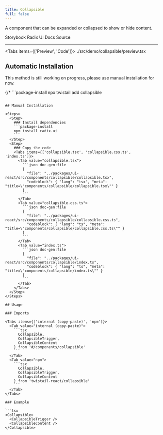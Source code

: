 ```yaml
---
title: Collapsible
full: false
---
```


A component that can be expanded or collapsed to show or hide content.

<Badges>
  <BadgeLink href="https://storybook.twistail.com/?path=/docs/base-components-collapsible--docs" external>
    Storybook
  </BadgeLink>
  <BadgeLink href="https://www.radix-ui.com/primitives/docs/components/collapsible#api-reference" external>
    Radix UI Docs
  </BadgeLink>
  <BadgeLink href="https://github.com/riipandi/twistail/tree/main/packages/ui-react/src/components/collapsible" external>
    Source
  </BadgeLink>
</Badges>

---


<Tabs items={['Preview', 'Code']}>
  <Tab value="Preview" className="rounded-b-xl flex min-h-44 flex-wrap items-center justify-center gap-4 py-20 not-prose">
    <Demo />
  </Tab>
  <Tab value="Code">
    <include cwd lang="tsx">./src/demo/collapsible/preview.tsx</include>
  </Tab>
</Tabs>

## Automatic Installation

<Callout type='warn'>
  This method is still working on progress, please use manual installation for now.
</Callout>

{/* ```package-install
npx twistail add collapsible
``` */}

## Manual Installation

<Steps>
  <Step>
    ### Install dependencies
    ```package-install
    npm install radix-ui
    ```
  </Step>
  <Step>
    ### Copy the code
    <Tabs items={['collapsible.tsx', 'collapsible.css.ts', 'index.ts']}>
      <Tab value="collapsible.tsx">
        ```json doc-gen:file
        {
          "file": "../packages/ui-react/src/components/collapsible/collapsible.tsx",
          "codeblock": { "lang": "tsx", "meta": "title=\"components/collapsible/collapsible.tsx\"" }
        }
        ```
      </Tab>
      <Tab value="collapsible.css.ts">
        ```json doc-gen:file
        {
          "file": "../packages/ui-react/src/components/collapsible/collapsible.css.ts",
          "codeblock": { "lang": "ts", "meta": "title=\"components/collapsible/collapsible.css.ts\"" }
        }
        ```
      </Tab>
      <Tab value="index.ts">
        ```json doc-gen:file
        {
          "file": "../packages/ui-react/src/components/collapsible/index.ts",
          "codeblock": { "lang": "ts", "meta": "title=\"components/collapsible/index.ts\"" }
        }
        ```
      </Tab>
    </Tabs>
  </Step>
</Steps>

## Usage

### Imports

<Tabs items={['internal (copy-paste)', 'npm']}>
  <Tab value="internal (copy-paste)">
    ```tsx
      Collapsible,
      CollapsibleTrigger,
      CollapsibleContent
    } from '#/components/collapsible'
    ```
  </Tab>
  <Tab value="npm">
    ```tsx
      Collapsible,
      CollapsibleTrigger,
      CollapsibleContent
    } from 'twistail-react/collapsible'
    ```
  </Tab>
</Tabs>

### Example

```tsx
<Collapsible>
  <CollapsibleTrigger />
  <CollapsibleContent />
</Collapsible>
```

